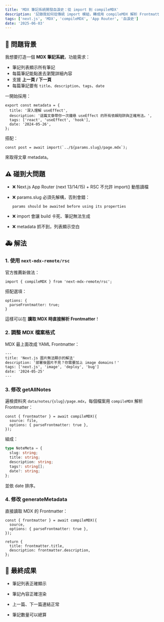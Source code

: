 ```yaml
---
title: 'MDX 筆記系統開發血淚史：從 import 到 compileMDX'
description: '記錄我如何從傳統 import 模組，轉成用 compileMDX 解析 Frontmatter，解決 Next.js App Router 的坑。'
tags: ['next.js', 'MDX', 'compileMDX', 'App Router', '血淚史']
date: '2025-06-03'
---
```


## 🚩 問題背景

我想要打造一個 **MDX 筆記系統**，功能需求：

- 筆記列表顯示所有筆記
- 每篇筆記能點進去瀏覽詳細內容
- 支援 **上一頁 / 下一頁**
- 每篇筆記要有 `title`、`description`、`tags`、`date`

一開始採用：

```tsx
export const metadata = {
  title: '深入理解 useEffect',
  description: '這篇文章帶你一次鐘悬 useEffect 的所有依賴陷阱與正確用法。',
  tags: ['react', 'useEffect', 'hook'],
  date: '2024-05-26',
};
```

搭配：

```tsx
const post = await import(`../${params.slug}/page.mdx`);
```

來取得文章 metadata。

## ⚠️ 碰到大問題

- ❌ Next.js App Router (next 13/14/15) + RSC 不允許 import() 動態讀檔
- ❌ params.slug 必須先解構，否則會錯：

  `params should be awaited before using its properties`

- ❌ import 會讓 build 卡死、筆記無法生成
- ❌ metadata 抓不到，列表顯示空白

## 🚑 解法

### 1. 使用 `next-mdx-remote/rsc`

官方推薦新做法：

```tsx
import { compileMDX } from 'next-mdx-remote/rsc';
```

搭配選項：

```tsx
options: {
  parseFrontmatter: true;
}
```

這樣可以在 **讀取 MDX 時直接解析 Frontmatter**！

### 2. 調整 MDX 檔案格式

MDX 最上面改成 YAML Frontmatter：

```txt
---
title: 'Next.js 圖片無法顯示的解法'
description: '部署後圖片不見？你需要加上 image domains！'
tags: ['next.js', 'image', 'deploy', 'bug']
date: '2024-05-25'
---

```

### 3. 修改 getAllNotes

遍檢資料夾 `data/notes/{slug}/page.mdx`，每個檔案用 `compileMDX` 解析 Frontmatter：

```tsx
const { frontmatter } = await compileMDX({
  source: file,
  options: { parseFrontmatter: true },
});
```

組成：

```ts
type NoteMeta = {
  slug: string;
  title: string;
  description: string;
  tags?: string[];
  date?: string;
};
```

並依 date 排序。

### 4. 修改 generateMetadata

直接讀取 MDX 的 Frontmatter：

```tsx
const { frontmatter } = await compileMDX({
  source,
  options: { parseFrontmatter: true },
});

return {
  title: frontmatter.title,
  description: frontmatter.description,
};
```

## 🎉 最終成果

- 筆記列表正確顯示

- 筆記內容正確渲染

- 上一篇、下一篇連結正常

- 筆記數量可以總算
